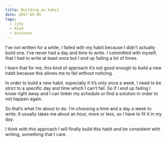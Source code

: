 ```yaml
---
title: Building an habit
date: 2017-05-05
tags:
  - life
  - mind
  - business
---
```


I’ve not written for a while, I failed with my habit because I didn’t actually build one. I’ve never had a day and time to write. I committed with myself, that I had to write at least once but I end up failing a lot of times.

I learn that for me, this kind of approach it’s not good enough to build a new habit because this allows me to fail without noticing.

In order to build a new habit, especially if it’s only once a week, I need to be strict to a specific day and time which I can’t fail. So if I end up failing I know right away and I can tinker my schedule or find a solution in order to not happen again.

So that’s what I’m about to do. I’m choosing a time and a day a week to write. It usually takes me about an hour, more or less, so I have to fit it in my day.

I think with this approach I will finally build this habit and be consistent with writing, something that I care.
